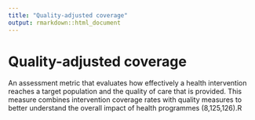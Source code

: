 ```yaml
---
title: "Quality-adjusted coverage"
output: rmarkdown::html_document
---
```


# Quality-adjusted coverage

An assessment metric that evaluates how  effectively a health intervention reaches a  target population and the quality of care  that is  provided. This measure combines  intervention coverage rates with quality  measures to better understand the overall  impact of health programmes (8,125,126).R
